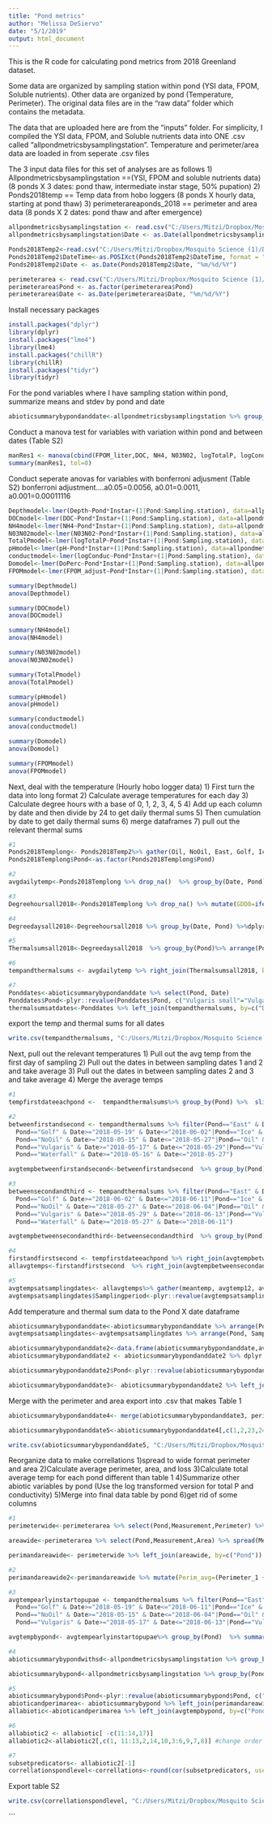 ```yaml
---
title: "Pond metrics"
author: "Melissa DeSiervo"
date: "5/1/2019"
output: html_document
---
```

This is the R code for calculating pond metrics from 2018 Greenland dataset. 

Some data are organized by sampling station within pond (YSI data, FPOM, Soluble nutrients). Other data are organized by pond (Temperature, Perimeter). The original data files are in the "raw data" folder which contains the metadata. 

The data that are uploaded here are from the "inputs" folder. For simplicity, I compiled the YSI data, FPOM, and Soluble nutrients data into ONE .csv called "allpondmetricsbysamplingstation". Temperature and perimeter/area data are loaded in from seperate .csv files

The 3 input data files for this set of analyses are as follows
1) Allpondmetricsbysamplingstation ==(YSI, FPOM and soluble nutrients data) (8 ponds X 3 dates: pond thaw, intermediate instar stage, 50% pupation)
2) Ponds2018temp == Temp data from hobo loggers (8 ponds X hourly data, starting at pond thaw)
3) perimeterareaponds_2018 == perimeter and area data (8 ponds X 2 dates: pond thaw and after emergence)


```r

allpondmetricsbysamplingstation <- read.csv("C:/Users/Mitzi/Dropbox/Mosquito Science (1)/Data 2011 to 2018/Github repository/Arctic_mosquito/C-R paper/Data and analysis/Inputs/allpondmetricsbysamplingstation.csv")
allpondmetricsbysamplingstation$Date <- as.Date(allpondmetricsbysamplingstation$Date, "%m/%d/%Y")

Ponds2018Temp2<-read.csv("C:/Users/Mitzi/Dropbox/Mosquito Science (1)/Data 2011 to 2018/Github repository/Arctic_mosquito/C-R paper/Data and analysis/Inputs/Allponds2018andairport_Temp.csv", header = TRUE)  # read csv file 
Ponds2018Temp2$DateTime<-as.POSIXct(Ponds2018Temp2$DateTime, format = "%m/%d/%Y %H:%M") ##dateformatfordate_time_start##
Ponds2018Temp2$Date <- as.Date(Ponds2018Temp2$Date, "%m/%d/%Y")

perimeterarea <- read.csv("C:/Users/Mitzi/Dropbox/Mosquito Science (1)/Data 2011 to 2018/Github repository/Arctic_mosquito/C-R paper/Data and analysis/Inputs/perimeterandareaponds_2018.csv",header = TRUE)
perimeterarea$Pond <- as.factor(perimeterarea$Pond)
perimeterarea$Date <- as.Date(perimeterarea$Date, "%m/%d/%Y")
```

Install necessary packages
```r
install.packages("dplyr")
library(dplyr)
install.packages("lme4")
library(lme4)
install.packages("chillR")
library(chillR)
install.packages("tidyr")
library(tidyr)
```

For the pond variables where I have sampling station within pond, summarize means and stdev by pond and date 
```r
abioticsummarybypondanddate<-allpondmetricsbysamplingstation %>% group_by(Pond, Date) %>% dplyr::summarise(meanDepth=mean(Depth, na.rm=TRUE),sdDepth=sd(Depth, na.rm=TRUE), meanDOC=mean(DOC, na.rm=TRUE),sdDOC=sd(DOC, na.rm=TRUE), meanNH4=mean(NH4, na.rm=TRUE),sdNH4=sd(NH4, na.rm=TRUE), meanN03N02=mean(N03N02, na.rm=TRUE),sdN03N02=sd(N03N02, na.rm=TRUE), meanTotalP=mean(TotalP, na.rm=TRUE),sdTotalP=sd(TotalP, na.rm=TRUE),meanConduc=mean(Conduc, na.rm=TRUE),sdConduc=sd(Conduc, na.rm=TRUE), meanDoPerc=mean(DoPerc, na.rm=TRUE),sdDoPerc=sd(DoPerc, na.rm=TRUE), meanpH=mean(pH, na.rm=TRUE),sdpH=sd(pH, na.rm=TRUE), meanFPOM_liter=mean(FPOM_liter, na.rm=TRUE),sdFPOM_liter=sd(FPOM_liter, na.rm=TRUE))
```

Conduct a manova test for variables with variation within pond and between dates (Table S2)
```r
manRes1 <- manova(cbind(FPOM_liter,DOC, NH4, N03N02, logTotalP, logConduc, DoPerc, pH, Depth) ~ Pond*Instar+Error(Sampling.station), data = allpondmetricsbysamplingstation, na.action=na.omit)
summary(manRes1, tol=0)
```

Conduct seperate anovas for variables with bonferroni adjusment (Table S2)
    bonferroni adjustment....a0.05=0.0056, a0.01=0.0011, a0.001=0.00011116
```r
Depthmodel<-lmer(Depth~Pond*Instar+(1|Pond:Sampling.station), data=allpondmetricsbysamplingstation, na.action=na.omit)
DOCmodel<-lmer(DOC~Pond*Instar+(1|Pond:Sampling.station), data=allpondmetricsbysamplingstation, na.action=na.omit)
NH4model<-lmer(NH4~Pond*Instar+(1|Pond:Sampling.station), data=allpondmetricsbysamplingstation, na.action=na.omit)
N03N02model<-lmer(N03N02~Pond*Instar+(1|Pond:Sampling.station), data=allpondmetricsbysamplingstation, na.action=na.omit)
TotalPmodel<-lmer(logTotalP~Pond*Instar+(1|Pond:Sampling.station), data=allpondmetricsbysamplingstation, na.action=na.omit)
pHmodel<-lmer(pH~Pond*Instar+(1|Pond:Sampling.station), data=allpondmetricsbysamplingstation, na.action=na.omit)
conductmodel<-lmer(logConduc~Pond*Instar+(1|Pond:Sampling.station), data=allpondmetricsbysamplingstation, na.action=na.omit)
Domodel<-lmer(DoPerc~Pond*Instar+(1|Pond:Sampling.station), data=allpondmetricsbysamplingstation, na.action=na.omit)
FPOMmodel<-lmer(FPOM_adjust~Pond*Instar+(1|Pond:Sampling.station), data=allpondmetricsbysamplingstation, na.action=na.omit)

summary(Depthmodel)
anova(Depthmodel)

summary(DOCmodel)
anova(DOCmodel)

summary(NH4model)
anova(NH4model)

summary(N03N02model)
anova(N03N02model)

summary(TotalPmodel)
anova(TotalPmodel)

summary(pHmodel)
anova(pHmodel)

summary(conductmodel)
anova(conductmodel)

summary(Domodel)
anova(Domodel)

summary(FPOMmodel)
anova(FPOMmodel)

```

Next, deal with the temperature (Hourly hobo logger data)
1) First turn the data into long format
2) Calculate average temperatures for each day
3) Calculate degree hours with a base of 0, 1, 2, 3, 4, 5
4) Add up each column by date and then divide by 24 to get daily thermal sums
5) Then cumulation by date to get daily thermal sums
6) merge dataframes
7) pull out the relevant thermal sums

```r
#1
Ponds2018Templong<- Ponds2018Temp2%>% gather(Oil, NoOil, East, Golf, Ice, Vulgaris, Vulgaris.small, Waterfall, Airport, key = "Pond", value = "TempC")
Ponds2018Templong$Pond<-as.factor(Ponds2018Templong$Pond)

#2
avgdailytemp<-Ponds2018Templong %>% drop_na()  %>% group_by(Date, Pond) %>%dplyr::summarise(meantemp=mean(TempC,na.rm=TRUE),sdtemp=sd(TempC, na.rm=TRUE)) %>% arrange(Pond, Date)

#3
Degreehoursall2018<-Ponds2018Templong %>% drop_na() %>% mutate(GDD0=ifelse(TempC>0, TempC-0, 0), GDD1=ifelse(TempC>1, TempC-1, 0), GDD2=ifelse(TempC>2, TempC-2, 0), GDD3=ifelse(TempC>3, TempC-3, 0), GDD4=ifelse(TempC>4, TempC-4, 0), GDD5=ifelse(TempC>5, TempC-5, 0))

#4
Degreedaysall2018<-Degreehoursall2018 %>% group_by(Date, Pond) %>%dplyr::summarize(DegreeDay0=(sum(GDD0, na.rm=FALSE))/24, DegreeDay1=(sum(GDD1, na.rm=FALSE))/24, DegreeDay2=(sum(GDD2, na.rm=FALSE))/24, DegreeDay3=(sum(GDD3, na.rm=FALSE))/24, DegreeDay4=(sum(GDD4, na.rm=FALSE))/24, DegreeDay5=(sum(GDD5, na.rm=FALSE))/24) %>% arrange(Pond, Date = as.Date(Date, "%d-%m-%Y"))

#5
Thermalsumsall2018<-Degreedaysall2018  %>% group_by(Pond)%>% arrange(Pond, Date)%>% dplyr::mutate(TS0=cumsum(DegreeDay0),TS1=cumsum(DegreeDay1), TS2=cumsum(DegreeDay2), TS3=cumsum(DegreeDay3), TS4=cumsum(DegreeDay4), TS5=cumsum(DegreeDay5))

#6
tempandthermalsums <- avgdailytemp %>% right_join(Thermalsumsall2018, by=c("Date","Pond"))

#7
Ponddates<-abioticsummarybypondanddate %>% select(Pond, Date)
Ponddates$Pond<-plyr::revalue(Ponddates$Pond, c("Vulgaris small"="Vulgaris.small"))
thermalsumsatdates<-Ponddates %>% left_join(tempandthermalsums, by=c("Date","Pond"))%>% select(Pond, Date, TS0)%>% arrange(Pond, Date)
```

export the temp and thermal sums for all dates

```r

write.csv(tempandthermalsums, "C:/Users/Mitzi/Dropbox/Mosquito Science (1)/Data 2011 to 2018/Github repository/Arctic_mosquito/C-R paper/Data and analysis/Outputs/watertempthermalsums.csv")

```



Next, pull out the relevant temperatures 
1) Pull out the avg temp from the first day of sampling
2) Pull out the dates in between sampling dates 1 and 2 and take average
3) Pull out the dates in between sampling dates 2 and 3 and take average
4) Merge the average temps
```r

#1
tempfirstdateeachpond <-  tempandthermalsums%>% group_by(Pond) %>%  slice(which.min(Date))%>%  select(Date, Pond, meantemp)

#2
betweenfirstandsecond <- tempandthermalsums %>% filter(Pond=="East" & Date>="2018-05-18" & Date<="2018-06-01"|
  Pond=="Golf" & Date>="2018-05-19" & Date<="2018-06-02"|Pond=="Ice" & Date>="2018-05-20" & Date<="2018-06-04"|
  Pond=="NoOil" & Date>="2018-05-15" & Date<="2018-05-27"|Pond=="Oil" & Date>="2018-05-09" & Date<="2018-05-13"|
  Pond=="Vulgaris" & Date>="2018-05-17" & Date<="2018-05-29"|Pond=="Vulgaris.small" & Date>="2018-05-20" & Date<="2018-06-04"|
  Pond=="Waterfall" & Date>="2018-05-16" & Date<="2018-05-27")

avgtempbetweenfirstandsecond<-betweenfirstandsecond  %>% group_by(Pond) %>%dplyr::summarize(avgtemp12=mean(meantemp), sdtemp12=sd(meantemp))

#3
betweensecondandthird <- tempandthermalsums %>% filter(Pond=="East" & Date>="2018-06-01" & Date<="2018-06-17"|
  Pond=="Golf" & Date>="2018-06-02" & Date<="2018-06-11"|Pond=="Ice" & Date>="2018-06-04" & Date<="2018-06-12"|
  Pond=="NoOil" & Date>="2018-05-27" & Date<="2018-06-04"|Pond=="Oil" & Date>="2018-05-13" & Date<="2018-06-05"|
  Pond=="Vulgaris" & Date>="2018-05-29" & Date<="2018-06-13"|Pond=="Vulgaris.small" & Date>="2018-06-04" & Date<="2018-06-13"|
  Pond=="Waterfall" & Date>="2018-05-27" & Date<="2018-06-11")

avgtempbetweensecondandthird<-betweensecondandthird  %>% group_by(Pond) %>%dplyr::summarize(avgtemp23=mean(meantemp), sdtemp23=sd(meantemp))

#4
firstandfirstsecond <- tempfirstdateeachpond %>% right_join(avgtempbetweenfirstandsecond, by=c("Pond"))%>% select(Pond, meantemp, avgtemp12)
allavgtemps<-firstandfirstsecond  %>% right_join(avgtempbetweensecondandthird, by=c("Pond"))%>% select(Pond, meantemp, avgtemp12, avgtemp23)

#5
avgtempsatsamplingdates<- allavgtemps%>% gather(meantemp, avgtemp12, avgtemp23, key = "Samplingperiod", value = "AvgTempC")%>% arrange(Pond)
avgtempsatsamplingdates$Samplingperiod<-plyr::revalue(avgtempsatsamplingdates$Samplingperiod, c("meantemp"=1, "avgtemp12"=2, "avgtemp23"=3))

```



Add temperature and thermal sum data to the Pond X date dataframe

```r

abioticsummarybypondanddate<-abioticsummarybypondanddate %>% arrange(Pond, Date)
avgtempsatsamplingdates<-avgtempsatsamplingdates %>% arrange(Pond, Samplingperiod)

abioticsummarybypondanddate2<-data.frame(abioticsummarybypondanddate,avgtempsatsamplingdates$AvgTempC )
abioticsummarybypondanddate2 <- abioticsummarybypondanddate2 %>% dplyr::rename(AvgTemp=avgtempsatsamplingdates.AvgTempC)

abioticsummarybypondanddate2$Pond<-plyr::revalue(abioticsummarybypondanddate2$Pond, c("Vulgaris small"="Vulgaris.small"))

abioticsummarybypondanddate3<- abioticsummarybypondanddate2 %>% left_join(thermalsumsatdates, by=c("Pond", "Date"))

```

Merge with the perimeter and area
export into .csv that makes Table 1

```r

abioticsummarybypondanddate4<- merge(abioticsummarybypondanddate3, perimeterarea, by =c("Pond", "Date"), all.x=TRUE, all.y=TRUE)

abioticsummarybypondanddate5<-abioticsummarybypondanddate4[,c(1,2,23,24,3,4,21,22,19,20,5,6,7:12,17,18,13:16)] #change order of columns#

write.csv(abioticsummarybypondanddate5, "C:/Users/Mitzi/Dropbox/Mosquito Science (1)/Data 2011 to 2018/Github repository/Arctic_mosquito/C-R paper/Data and analysis/Outputs/table1.csv")

```

Reorganize data to make correllations
1)spread to wide format perimeter and area 
2)Calculate average perimeter, area, and loss
3)Calculate total average temp for each pond different than table 1
4)Summarize other abiotic variables by pond (Use the log transformed version for total P and conductivity)
5)Merge into final data table by pond
6)get rid of some columns
```r
#1
perimeterwide<-perimeterarea %>% select(Pond,Measurement,Perimeter) %>% spread(Measurement,Perimeter)%>% rename(Perimeter_1=Beginning, Perimeter_2=End)

areawide<-perimeterarea %>% select(Pond,Measurement,Area) %>% spread(Measurement,Area)%>% rename(Area_1=Beginning, Area_2=End)

perimandareawide<- perimeterwide %>% left_join(areawide, by=c("Pond"))

#2
perimandareawide2<-perimandareawide %>% mutate(Perim_avg=(Perimeter_1 + Perimeter_2)/2, Area_avg=(Area_1+Area_2)/2, Perim_loss=abs(Perimeter_2-Perimeter_1), Area_loss=abs(Area_2-Area_1))

#3
avgtempearlyinstartopupae <- tempandthermalsums %>% filter(Pond=="East" & Date>="2018-05-18" & Date<="2018-06-18"|
  Pond=="Golf" & Date>="2018-05-19" & Date<="2018-06-11"|Pond=="Ice" & Date>="2018-05-20" & Date<="2018-06-12"|
  Pond=="NoOil" & Date>="2018-05-15" & Date<="2018-06-04"|Pond=="Oil" & Date>="2018-05-09" & Date<="2018-06-05"|
  Pond=="Vulgaris" & Date>="2018-05-17" & Date<="2018-06-13"|Pond=="Vulgaris.small" & Date>="2018-05-20" &     Date<="2018-06-13"|Pond=="Waterfall" & Date>="2018-05-16" & Date<="2018-06-11")

avgtempbypond<- avgtempearlyinstartopupae%>% group_by(Pond)  %>% summarise(meantemp=mean(meantemp, na.rm=TRUE))

#4
abioticsummarybypondwithsd<-allpondmetricsbysamplingstation %>% group_by(Pond) %>% dplyr::summarise(meanDepth=mean(Depth, na.rm=TRUE),sdDepth=sd(Depth, na.rm=TRUE), meanDOC=mean(DOC, na.rm=TRUE),sdDOC=sd(DOC, na.rm=TRUE), meanNH4=mean(NH4, na.rm=TRUE),sdNH4=sd(NH4, na.rm=TRUE), meanN03N02=mean(N03N02, na.rm=TRUE),sdN03N02=sd(N03N02, na.rm=TRUE), meanlogTotalP=mean(logTotalP, na.rm=TRUE),sdTotalP=sd(TotalP, na.rm=TRUE),meanlogConduc=mean(logConduc, na.rm=TRUE),sdConduc=sd(Conduc, na.rm=TRUE), meanDoPerc=mean(DoPerc, na.rm=TRUE),sdDoPerc=sd(DoPerc, na.rm=TRUE), meanpH=mean(pH, na.rm=TRUE),sdpH=sd(pH, na.rm=TRUE), meanFPOM_liter=mean(FPOM_liter, na.rm=TRUE),sdFPOM_liter=sd(FPOM_liter, na.rm=TRUE))

abioticsummarybypond<-allpondmetricsbysamplingstation %>% group_by(Pond) %>% dplyr::summarise(meanDepth=mean(Depth, na.rm=TRUE), meanDOC=mean(DOC, na.rm=TRUE), meanNH4=mean(NH4, na.rm=TRUE), meanN03N02=mean(N03N02, na.rm=TRUE), meanlogTotalP=mean(logTotalP, na.rm=TRUE),meanlogConduc=mean(logConduc, na.rm=TRUE), meanDoPerc=mean(DoPerc, na.rm=TRUE), meanpH=mean(pH, na.rm=TRUE),meanFPOM_liter=mean(FPOM_liter, na.rm=TRUE))

#5
abioticsummarybypond$Pond<-plyr::revalue(abioticsummarybypond$Pond, c("Vulgaris small"="Vulgaris.small"))
abioticandperimarea<- abioticsummarybypond %>% left_join(perimandareawide2, by=c("Pond"))
allabiotic<-abioticandperimarea %>% left_join(avgtempbypond, by=c("Pond"))

#6
allabiotic2 <- allabiotic[ -c(11:14,17)]
allabiotic2<-allabiotic2[,c(1, 11:13,2,14,10,3:6,9,7,8)] #change order of columns#

#7
subsetpredicators<- allabiotic2[-1]
correllationspondlevel<-correllations<-round(cor(subsetpredicators, use = "pairwise.complete.obs"),2)
```

Export table S2
```r

write.csv(correllationspondlevel, "C:/Users/Mitzi/Dropbox/Mosquito Science (1)/Data 2011 to 2018/Github repository/Arctic_mosquito/C-R paper/Data and analysis/Outputs/tableS2.csv")

```

```